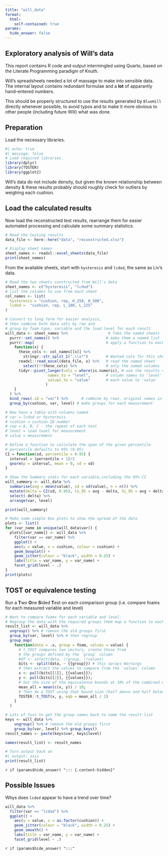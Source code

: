 ```yaml
---
title: "will_data"
format: 
  html:
    self-contained: true
params:
  hide_answer: false
---
```


## Exploratory analysis of Will's data

This report contains R code and output intermingled using Quarto, 
based on the Literate Programming paradigm of Knuth.

Will's spreadsheets needed a lot of massage to make into sensible data.
The internal layout contains redundant formulae and a **lot** of apparantly
hand--entered numbers.

This should be properly structured to use the results generated by `BlueHill` 
directly whenever possible, to avoid typos and to make it more obvious to other
people (including future Will) what was done.

## Preparation

Load the necessary libraries.

```r
#| echo: true
#| message: false
# Load required libraries.
library(dplyr)
library(TOSTER)
library(ggplot2)

```

Will's data do not include density, but given the known relationship between
density & these results probably should roughly check for outliers by weighing
each cushion.

## Load the calculated results

Now load the reconstructed test results, 
rearrange them for easier automated processing and
calculate some summary statistics.

```r
# Read the testing results
data_file <- here::here("data", "reconstructed.xlsx")

# Display sheet names
sheet_names <- readxl::excel_sheets(data_file)
print(sheet_names)
```

From the available sheets, start with `hysteresis` and `lcdod`, 
the same as Liv's data.

```r
# Read the two sheets constructed from Will's data
sheet_names <- c("hysteresis", "lcdod")
# list the columns to use from each sheet
col_names <- list(
  hysteresis = "cushion, rep, H_250, H_500",
  lcdod =  "cushion, rep, L_180, L_225"
)

# Convert to long form for easier analysis,
# then combine both data sets by row and
# group by foam type, variable and the load level for each result
will_data <- sheet_names %>%                  # Take the named sheets
  purrr::set_names() %>%                     # make them a named list
  purrr::map(                                # apply a function to each element
    function(x) {
      these_cols <- col_names[[x]] %>% 
        stringr::str_split_1(",\\s*")        # Wanted cols for this sheet
      readxl::read_excel(data_file, x) %>%   # read the named sheet
        select(!!these_cols) %>%             # only the named columns
      tidyr::pivot_longer(cols = where(is.numeric), # use the results columns
                   names_to = "level",       # column names to 'level'
                   values_to = "value"       # each value to 'value'
                  )
    }
  ) %>%
  bind_rows(.id = "var") %>%      # combine by rows, original names in 'var'
  group_by(cushion, var, level) # make groups for each measurement

# Now have a table with columns named
# var = lcdod or hysteresis
# cushion = cushion ID number
# rep = A, B, C - the repeat of each test
# level = load level for measurement
# value = measurement

# Define a function to calculate the span of the given percentile
# percentile defaults to 95% (0.95)
CI = function(sd, percentile = 0.95) {
  interval = (percentile + 1)/2
  qnorm(p = interval, mean = 0, sd = sd)
}

# Show the Summary stats for each variable,including the 95% CI
will_summary <- will_data %>%
  summarise(avg = mean(value), sd = sd(value), n = n()) %>%
  mutate(delta = CI(sd, 0.95), lo_95 = avg - delta, hi_95 = avg + delta) %>%
  select(-delta) %>%
  arrange(var, level)

print(will_summary)
```

```r
# Make some simple box plots to show the spread of the data
plots <- list()
for (var_name in unique(will_data$var)) {
  plots[[var_name]] <- will_data %>%
    filter(var == var_name) %>%
    ggplot() +
    aes(y = value, x = cushion, colour = cushion) +
    geom_boxplot() +
    geom_jitter(colour = "black", width = 0.25) +
    labs(title = var_name, y = var_name) +
    facet_grid(level ~ .)
}
print(plots)
```

## TOST or equivalence testing

Run a **T**wo **O**ne **S**ided **T**est on each comparison group 
(i.e. compare foams for each measured variable and level)


```r
# Want to compare foams for each variable and level.
# Regroup the data with the required groups them map a function to each group
result_list <- will_data %>% 
  ungroup() %>% # remove the old groups first
  group_by(var, level) %>% # then regroup
  group_map( 
    function(data = .x, group = foam, values = value) {
      # t_TOST compares two vectors, create those from 
      # the groups defined by the `group` column
      #df <- select(data, !!group, !!values)
      bits <- split(data, ~ {{group}}) # this sprays Warnings
      # then extract the values to compare from the `values` column
      x <- pull(bits[[1]], {{values}});
      y <- pull(bits[[2]], {{values}});
      # Set the size of the equivalence bounds at 10% of the combined mean 
      mean_all = mean(c(x, y)) / 10;
      # Then do a TOST using that bound size (half above and half below).
      TOSTER::t_TOST(x, y, eqb = mean_all / 2) 
    }
  ) 
```


```r
# Lots of fuss to get the group names back to name the result list
keys <- will_data %>% 
    ungroup() %>% # remove the old groups first
    group_by(var, level) %>% group_keys()
result_names <- paste(keys$var, keys$level)

names(result_list) <- result_names
```


```r
# Turn output back on
#| output: asis
print(result_list)
```


`r if (params$hide_answer) "::: {.content-hidden}"`

## Possible Issues

Whys does `lcdod` appear to have a trend over time?

```r

will_data %>% 
  filter(var == "lcdod") %>%
  ggplot() +
    aes(y = value, x = as.factor(cushion)) +
    geom_jitter(colour = "black", width = 0.25) +
    geom_smooth() +
    labs(title = var_name, y = var_name) +
    facet_grid(level ~ .)

```

`r if (params$hide_answer) ":::"`
